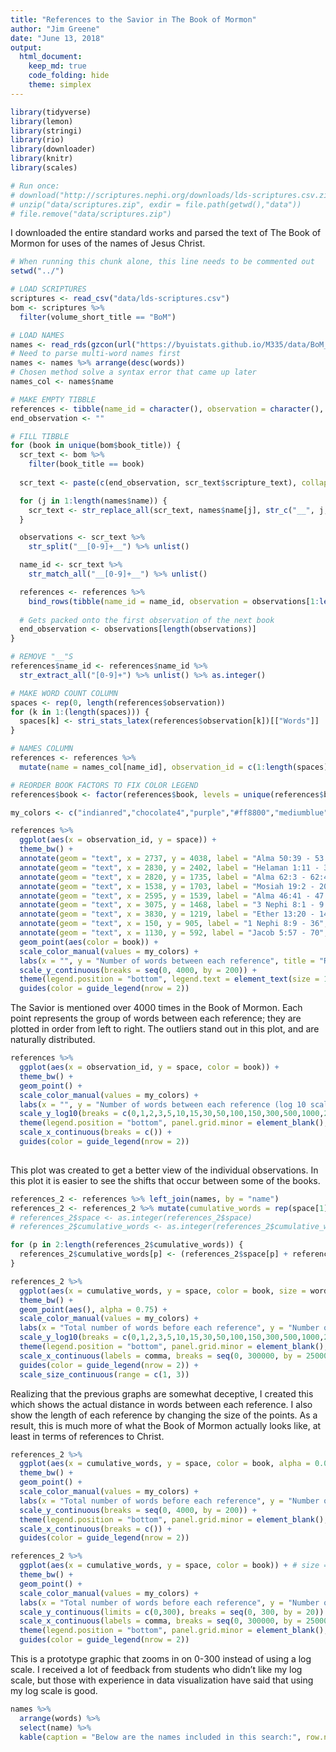 ```yaml
---
title: "References to the Savior in The Book of Mormon"
author: "Jim Greene"
date: "June 13, 2018"
output:
  html_document:
    keep_md: true
    code_folding: hide
    theme: simplex
---
```


```r
library(tidyverse)
library(lemon)
library(stringi)
library(rio)
library(downloader)
library(knitr)
library(scales)

# Run once:
# download("http://scriptures.nephi.org/downloads/lds-scriptures.csv.zip", "data/scriptures.zip", mode = "wb")
# unzip("data/scriptures.zip", exdir = file.path(getwd(),"data"))
# file.remove("data/scriptures.zip")

```

I downloaded the entire standard works and parsed the text of The Book of Mormon for uses of the names of Jesus Christ.

```r
# When running this chunk alone, this line needs to be commented out
setwd("../")

# LOAD SCRIPTURES
scriptures <- read_csv("data/lds-scriptures.csv")
bom <- scriptures %>% 
  filter(volume_short_title == "BoM")

# LOAD NAMES
names <- read_rds(gzcon(url("https://byuistats.github.io/M335/data/BoM_SaviorNames.rds")))
# Need to parse multi-word names first
names <- names %>% arrange(desc(words))
# Chosen method solve a syntax error that came up later
names_col <- names$name

# MAKE EMPTY TIBBLE
references <- tibble(name_id = character(), observation = character(), book = character())
end_observation <- ""

# FILL TIBBLE
for (book in unique(bom$book_title)) {
  scr_text <- bom %>% 
    filter(book_title == book)
  
  scr_text <- paste(c(end_observation, scr_text$scripture_text), collapse = " ")

  for (j in 1:length(names$name)) {
    scr_text <- str_replace_all(scr_text, names$name[j], str_c("__", j, "__"))
  }

  observations <- scr_text %>% 
    str_split("__[0-9]+__") %>% unlist()

  name_id <- scr_text %>% 
    str_match_all("__[0-9]+__") %>% unlist()

  references <- references %>% 
    bind_rows(tibble(name_id = name_id, observation = observations[1:length(observations) - 1], book = book))
  
  # Gets packed onto the first observation of the next book
  end_observation <- observations[length(observations)]
}

# REMOVE "__"S
references$name_id <- references$name_id %>% 
  str_extract_all("[0-9]+") %>% unlist() %>% as.integer() 

# MAKE WORD COUNT COLUMN
spaces <- rep(0, length(references$observation))
for (k in 1:(length(spaces))) {
  spaces[k] <- stri_stats_latex(references$observation[k])[["Words"]]
}

# NAMES COLUMN
references <- references %>% 
  mutate(name = names_col[name_id], observation_id = c(1:length(spaces)), space = spaces)

# REORDER BOOK FACTORS TO FIX COLOR LEGEND
references$book <- factor(references$book, levels = unique(references$book))
```

```r
my_colors <- c("indianred","chocolate4","purple","#ff8800","mediumblue","#00d000","#bb0000","#229977","darkgoldenrod2","#cc33cc","olivedrab","#00cccc","darkmagenta","aquamarine3","#ee7539")

references %>% 
  ggplot(aes(x = observation_id, y = space)) +
  theme_bw() +
  annotate(geom = "text", x = 2737, y = 4038, label = "Alma 50:39 - 53:10", size = 2.5, hjust = 0) +
  annotate(geom = "text", x = 2830, y = 2402, label = "Helaman 1:11 - 3:20", size = 2.5, hjust = 0) +
  annotate(geom = "text", x = 2820, y = 1735, label = "Alma 62:3 - 62:41", size = 2.5, hjust = 0) +
  annotate(geom = "text", x = 1538, y = 1703, label = "Mosiah 19:2 - 20:21", size = 2.5, hjust = 1) +
  annotate(geom = "text", x = 2595, y = 1539, label = "Alma 46:41 - 47:36", size = 2.5, hjust = 1) +
  annotate(geom = "text", x = 3075, y = 1468, label = "3 Nephi 8:1 - 9:15", size = 2.5, hjust = 0) +
  annotate(geom = "text", x = 3830, y = 1219, label = "Ether 13:20 - 14:24", size = 2.5, hjust = 1) +
  annotate(geom = "text", x = 150, y = 905, label = "1 Nephi 8:9 - 36", size = 2.5, hjust = 0) +
  annotate(geom = "text", x = 1130, y = 592, label = "Jacob 5:57 - 70", size = 2.5, hjust = 1) +
  geom_point(aes(color = book)) +
  scale_color_manual(values = my_colors) +
  labs(x = "", y = "Number of words between each reference", title = "References to Jesus Christ in the Book of Mormon", color = "") +
  scale_y_continuous(breaks = seq(0, 4000, by = 200)) +
  theme(legend.position = "bottom", legend.text = element_text(size = 12)) +
  guides(color = guide_legend(nrow = 2))
```
The Savior is mentioned over 4000 times in the Book of Mormon. Each point represents the group of words between each reference; they are plotted in order from left to right. The outliers stand out in this plot, and are naturally distributed.


```r
references %>% 
  ggplot(aes(x = observation_id, y = space, color = book)) +
  theme_bw() +
  geom_point() +
  scale_color_manual(values = my_colors) +
  labs(x = "", y = "Number of words between each reference (log 10 scale)", title = "References to Jesus Christ in the Book of Mormon", color = "") +
  scale_y_log10(breaks = c(0,1,2,3,5,10,15,30,50,100,150,300,500,1000,2000,3000,4000)) +
  theme(legend.position = "bottom", panel.grid.minor = element_blank(), legend.text = element_text(size = 12)) +
  scale_x_continuous(breaks = c()) +
  guides(color = guide_legend(nrow = 2))
  
```
This plot was created to get a better view of the individual observations. In this plot it is easier to see the shifts that occur between some of the books.

```r
references_2 <- references %>% left_join(names, by = "name")
references_2 <- references_2 %>% mutate(cumulative_words = rep(space[1], length(space)))
# references_2$space <- as.integer(references_2$space)
# references_2$cumulative_words <- as.integer(references_2$cumulative_words)

for (p in 2:length(references_2$cumulative_words)) {
  references_2$cumulative_words[p] <- (references_2$space[p] + references_2$cumulative_words[p - 1] + references_2$words[p - 1])
}
```

```r
references_2 %>% 
  ggplot(aes(x = cumulative_words, y = space, color = book, size = words)) + # size = (words)
  theme_bw() +
  geom_point(aes(), alpha = 0.75) +
  scale_color_manual(values = my_colors) +
  labs(x = "Total number of words before each reference", y = "Number of words between each reference (log 10 scale)", title = "References to Jesus Christ in the Book of Mormon", color = "", size = "Number of words in reference") +
  scale_y_log10(breaks = c(0,1,2,3,5,10,15,30,50,100,150,300,500,1000,2000,3000,4000)) +
  theme(legend.position = "bottom", panel.grid.minor = element_blank(), legend.text = element_text(size = 12)) +
  scale_x_continuous(labels = comma, breaks = seq(0, 300000, by = 25000)) +
  guides(color = guide_legend(nrow = 2)) +
  scale_size_continuous(range = c(1, 3))
```
Realizing that the previous graphs are somewhat deceptive, I created this which shows the actual distance in words between each reference. I also show the length of each reference by changing the size of the points. As a result, this is much more of what the Book of Mormon actually looks like, at least in terms of references to Christ.

```r
references_2 %>% 
  ggplot(aes(x = cumulative_words, y = space, color = book, alpha = 0.05)) + # size = (words)
  theme_bw() +
  geom_point() +
  scale_color_manual(values = my_colors) +
  labs(x = "Total number of words before each reference", y = "Number of words between each reference", title = "References to Jesus Christ in the Book of Mormon", color = "", size = "Number of words in reference") +
  scale_y_continuous(breaks = seq(0, 4000, by = 200)) +
  theme(legend.position = "bottom", panel.grid.minor = element_blank(), legend.text = element_text(size = 12)) +
  scale_x_continuous(breaks = c()) +
  guides(color = guide_legend(nrow = 2))
```

```r
references_2 %>% 
  ggplot(aes(x = cumulative_words, y = space, color = book)) + # size = (words)
  theme_bw() +
  geom_point() +
  scale_color_manual(values = my_colors) +
  labs(x = "Total number of words before each reference", y = "Number of words between each reference", title = "References to Jesus Christ in the Book of Mormon", color = "", size = "Number of words in reference") +
  scale_y_continuous(limits = c(0,300), breaks = seq(0, 300, by = 20)) +
  scale_x_continuous(labels = comma, breaks = seq(0, 300000, by = 25000)) +
  theme(legend.position = "bottom", panel.grid.minor = element_blank(), legend.text = element_text(size = 12)) +
  guides(color = guide_legend(nrow = 2))
```
This is a prototype graphic that zooms in on 0-300 instead of using a log scale. I received a lot of feedback from students who didn't like my log scale, but those with experience in data visualization have said that using my log scale is good.


```r
names %>% 
  arrange(words) %>% 
  select(name) %>%
  kable(caption = "Below are the names included in this search:", row.names = 1:nrow(names))
```
